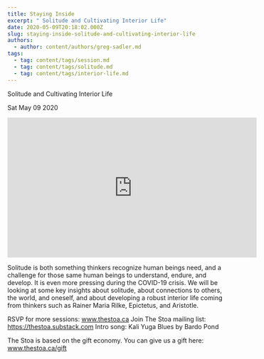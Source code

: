 ```yaml
---
title: Staying Inside
excerpt: " Solitude and Cultivating Interior Life"
date: 2020-05-09T20:18:02.000Z
slug: staying-inside-solitude-and-cultivating-interior-life
authors:
  - author: content/authors/greg-sadler.md
tags:
  - tag: content/tags/session.md
  - tag: content/tags/solitude.md
  - tag: content/tags/interior-life.md
---
```




 Solitude and Cultivating Interior Life

Sat May 09 2020

<iframe width="560" height="315" src="https://www.youtube.com/embed/1__JhzLN_vE" title="Staying Inside: Solitude and Cultivating Interior Life w/ Greg Sadler" frameborder="0" allow="accelerometer; autoplay; clipboard-write; encrypted-media; gyroscope; picture-in-picture" allowfullscreen ></iframe>

Solitude is both something thinkers recognize human beings need, and a challenge for those same human beings to understand, endure, and develop. It is even more pressing during the COVID-19 crisis. We will be looking at some key insights about solitude, about connections to others, the world, and oneself, and about developing a robust interior life coming from thinkers such as Rainer Maria Rilke, Epictetus, and Aristotle.

RSVP for more sessions: www.thestoa.ca
Join The Stoa mailing list: https://thestoa.substack.com
Intro song: Kali Yuga Blues by Bardo Pond

The Stoa is based on the gift economy. You can give us a gift here: www.thestoa.ca/gift


